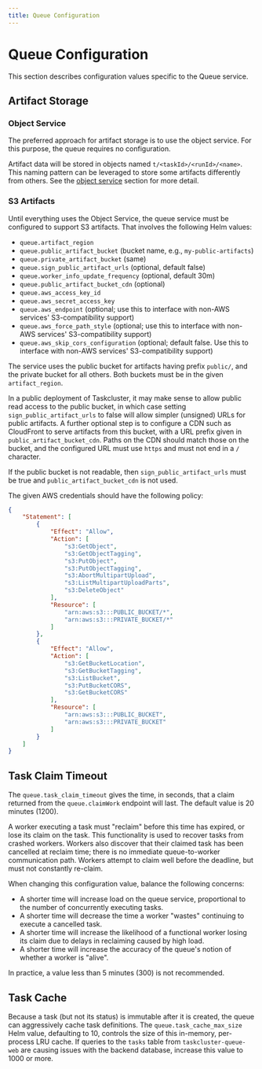 ```yaml
---
title: Queue Configuration
---
```


# Queue Configuration

This section describes configuration values specific to the Queue service.

## Artifact Storage

### Object Service

The preferred approach for artifact storage is to use the object service.
For this purpose, the queue requires no configuration.

Artifact data will be stored in objects named `t/<taskId>/<runId>/<name>`.
This naming pattern can be leveraged to store some artifacts differently from others.
See the [object service](object-service) section for more detail.

### S3 Artifacts

Until everything uses the Object Service, the queue service must be configured to support S3 artifacts.
That involves the following Helm values:

* `queue.artifact_region`
* `queue.public_artifact_bucket` (bucket name, e.g., `my-public-artifacts`)
* `queue.private_artifact_bucket` (same)
* `queue.sign_public_artifact_urls` (optional, default false)
* `queue.worker_info_update_frequency` (optional, default 30m)
* `queue.public_artifact_bucket_cdn` (optional)
* `queue.aws_access_key_id`
* `queue.aws_secret_access_key`
* `queue.aws_endpoint` (optional; use this to interface with non-AWS services' S3-compatibility support)
* `queue.aws_force_path_style` (optional; use this to interface with non-AWS services' S3-compatibility support)
* `queue.aws_skip_cors_configuration` (optional; default false. Use this to interface with non-AWS services' S3-compatibility support)

The service uses the public bucket for artifacts having prefix `public/`, and the private bucket for all others.
Both buckets must be in the given `artifact_region`.

In a public deployment of Taskcluster, it may make sense to allow public read access to the public bucket, in which case setting `sign_public_artifact_urls` to false will allow simpler (unsigned) URLs for public artifacts.
A further optional step is to configure a CDN such as CloudFront to serve artifacts from this bucket, with a URL prefix given in `public_artifact_bucket_cdn`.
Paths on the CDN should match those on the bucket, and the configured URL must use `https` and must not end in a `/` character.

If the public bucket is not readable, then `sign_public_artifact_urls` must be true and `public_artifact_bucket_cdn` is not used.

The given AWS credentials should have the following policy:

```json
{
    "Statement": [
        {
            "Effect": "Allow",
            "Action": [
                "s3:GetObject",
                "s3:GetObjectTagging",
                "s3:PutObject",
                "s3:PutObjectTagging",
                "s3:AbortMultipartUpload",
                "s3:ListMultipartUploadParts",
                "s3:DeleteObject"
            ],
            "Resource": [
                "arn:aws:s3:::PUBLIC_BUCKET/*",
                "arn:aws:s3:::PRIVATE_BUCKET/*"
            ]
        },
        {
            "Effect": "Allow",
            "Action": [
                "s3:GetBucketLocation",
                "s3:GetBucketTagging",
                "s3:ListBucket",
                "s3:PutBucketCORS",
                "s3:GetBucketCORS"
            ],
            "Resource": [
                "arn:aws:s3:::PUBLIC_BUCKET",
                "arn:aws:s3:::PRIVATE_BUCKET"
            ]
        }
    ]
}
```

## Task Claim Timeout

The `queue.task_claim_timeout` gives the time, in seconds, that a claim returned from the `queue.claimWork` endpoint will last.
The default value is 20 minutes (1200).

A worker executing a task must "reclaim" before this time has expired, or lose its claim on the task.
This functionality is used to recover tasks from crashed workers.
Workers also discover that their claimed task has been cancelled at reclaim time; there is no immediate queue-to-worker communication path.
Workers attempt to claim well before the deadline, but must not constantly re-claim.

When changing this configuration value, balance the following concerns:
* A shorter time will increase load on the queue service, proportional to the number of concurrently executing tasks.
* A shorter time will decrease the time a worker "wastes" continuing to execute a cancelled task.
* A shorter time will increase the likelihood of a functional worker losing its claim due to delays in reclaiming caused by high load.
* A shorter time will increase the accuracy of the queue's notion of whether a worker is "alive".

In practice, a value less than 5 minutes (300) is not recommended.

## Task Cache

Because a task (but not its status) is immutable after it is created, the queue can aggressively cache task definitions.
The `queue.task_cache_max_size` Helm value, defaulting to 10, controls the size of this in-memory, per-process LRU cache.
If queries to the `tasks` table from `taskcluster-queue-web` are causing issues with the backend database, increase this value to 1000 or more.
